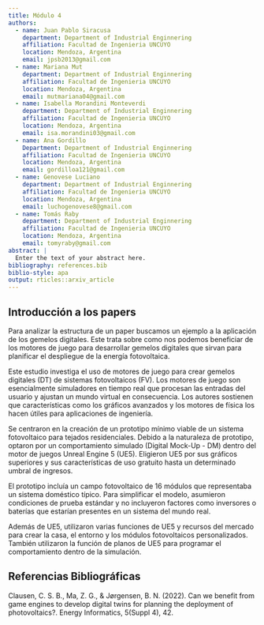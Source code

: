 ```yaml
---
title: Módulo 4
authors: 
  - name: Juan Pablo Siracusa
    department: Department of Industrial Enginnering
    affiliation: Facultad de Ingenieria UNCUYO
    location: Mendoza, Argentina
    email: jpsb2013@gmail.com 
  - name: Mariana Mut
    department: Department of Industrial Enginnering
    affiliation: Facultad de Ingenieria UNCUYO 
    location: Mendoza, Argentina
    email: mutmariana04@gmail.com 
  - name: Isabella Morandini Monteverdi
    department: Department of Industrial Enginnering
    affiliation: Facultad de Ingenieria UNCUYO
    location: Mendoza, Argentina
    email: isa.morandini03@gmail.com 
  - name: Ana Gordillo
    Department: Department of Industrial Enginnering
    affiliation: Facultad de Ingenieria UNCUYO
    location: Mendoza, Argentina
    email: gordilloa121@gmail.com 
  - name: Genovese Luciano
    department: Department of Industrial Enginnering
    affiliation: Facultad de Ingenieria UNCUYO
    location: Mendoza, Argentina
    email: luchogenovese8@gmail.com 
  - name: Tomás Raby
    department: Department of Industrial Enginnering
    affiliation: Facultad de Ingenieria UNCUYO
    location: Mendoza, Argentina
    email: tomyraby@gmail.com 
abstract: |
  Enter the text of your abstract here.
bibliography: references.bib
biblio-style: apa
output: rticles::arxiv_article
---
```




## Introducción a los papers
Para analizar la estructura de un paper buscamos un ejemplo a la aplicación de los gemelos digitales.
Este trata sobre como nos podemos beneficiar de los motores de juego para desarrollar gemelos digitales que sirvan para planificar el despliegue de la energía fotovoltaica.

Este estudio investiga el uso de motores de juego para crear gemelos digitales (DT) de sistemas fotovoltaicos (FV). Los motores de juego son esencialmente simuladores en tiempo real que procesan las entradas del usuario y ajustan un mundo virtual en consecuencia.  Los autores sostienen que características como los gráficos avanzados y los motores de física los hacen útiles para aplicaciones de ingeniería.

Se centraron en la creación de un prototipo mínimo viable de un sistema fotovoltaico para tejados residenciales. Debido a la naturaleza de prototipo, optaron por un comportamiento simulado (Digital Mock-Up - DM) dentro del motor de juegos Unreal Engine 5 (UE5).  Eligieron UE5 por sus gráficos superiores y sus características de uso gratuito hasta un determinado umbral de ingresos.

El prototipo incluía un campo fotovoltaico de 16 módulos que representaba un sistema doméstico típico.  Para simplificar el modelo, asumieron condiciones de prueba estándar y no incluyeron factores como inversores o baterías que estarían presentes en un sistema del mundo real.

Además de UE5, utilizaron varias funciones de UE5 y recursos del mercado para crear la casa, el entorno y los módulos fotovoltaicos personalizados. También utilizaron la función de planos de UE5 para programar el comportamiento dentro de la simulación.
  


## Referencias Bibliográficas

Clausen, C. S. B., Ma, Z. G., & Jørgensen, B. N. (2022). Can we benefit from game engines to develop digital twins for planning the deployment of photovoltaics?. Energy Informatics, 5(Suppl 4), 42.